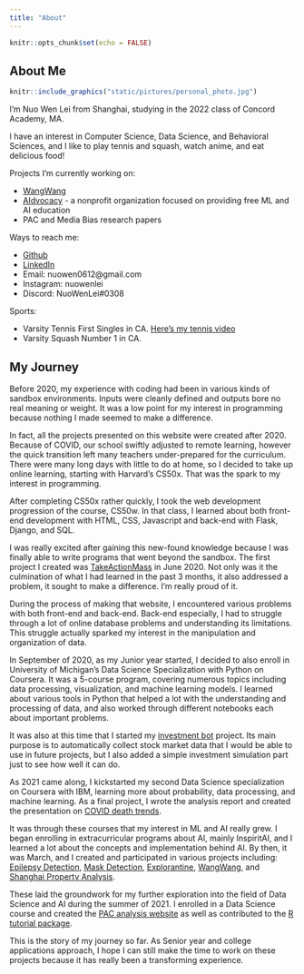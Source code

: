 ```yaml
---
title: "About"
---
```


```r
knitr::opts_chunk$set(echo = FALSE)
```

## About Me
<div>
```r
knitr::include_graphics("static/pictures/personal_photo.jpg")
```
I'm Nuo Wen Lei from Shanghai, studying in the 2022 class of Concord Academy, MA.

I have an interest in Computer Science, Data Science, and Behavioral Sciences, and I like to play tennis and squash, watch anime, and eat delicious food!
</div>


Projects I'm currently working on:

- [WangWang](wangwang.html)
- [AIdvocacy](https://aidvocacy.com) - a nonprofit organization focused on providing free ML and AI education
- PAC and Media Bias research papers

Ways to reach me:

- [Github](https://github.com/NuoWenLei)
- [LinkedIn](https://www.linkedin.com/in/nuo-wen-lei-725376207/)
- Email: nuowen0612@gmail.com
- Instagram: nuowenlei
- Discord: NuoWenLei#0308

Sports:

- Varsity Tennis First Singles in CA. [Here's my tennis video](https://youtu.be/oCPy2Drd_oQ)
- Varsity Squash Number 1 in CA.

## My Journey

Before 2020, my experience with coding had been in various kinds of sandbox environments. Inputs were cleanly defined and outputs bore no real meaning or weight. It was a low point for my interest in programming because nothing I made seemed to make a difference.

In fact, all the projects presented on this website were created after 2020. Because of COVID, our school swiftly adjusted to remote learning, however the quick transition left many teachers under-prepared for the curriculum. There were many long days with little to do at home, so I decided to take up online learning, starting with Harvard's CS50x. That was the spark to my interest in programming.

After completing CS50x rather quickly, I took the web development progression of the course, CS50w. In that class, I learned about both front-end development with HTML, CSS, Javascript and back-end with Flask, Django, and SQL.

I was really excited after gaining this new-found knowledge because I was finally able to write programs that went beyond the sandbox. The first project I created was [TakeActionMass](https://www.takeactionmass.com/) in June 2020. Not only was it the culmination of what I had learned in the past 3 months, it also addressed a problem, it sought to make a difference. I'm really proud of it.

During the process of making that website, I encountered various problems with both front-end and back-end. Back-end especially, I had to struggle through a lot of online database problems and understanding its limitations. This struggle actually sparked my interest in the manipulation and organization of data.

In September of 2020, as my Junior year started, I decided to also enroll in University of Michigan's Data Science Specialization with Python on Coursera. It was a 5-course program, covering numerous topics including data processing, visualization, and machine learning models. I learned about various tools in Python that helped a lot with the understanding and processing of data, and also worked through different notebooks each about important problems.

It was also at this time that I started my [investment bot](investment_bot.html) project. Its main purpose is to automatically collect stock market data that I would be able to use in future projects, but I also added a simple investment simulation part just to see how well it can do.

As 2021 came along, I kickstarted my second Data Science specialization on Coursera with IBM, learning more about probability, data processing, and machine learning. As a final project, I wrote the analysis report and created the presentation on [COVID death trends](covid_analysis.html).

It was through these courses that my interest in ML and AI really grew. I began enrolling in extracurricular programs about AI, mainly InspiritAI, and I learned a lot about the concepts and implementation behind AI. By then, it was March, and I created and participated in various projects including: [Epilepsy Detection](epilepsy_webapp.html), [Mask Detection](mask_webapp.html), [Explorantine](explorantine.html), [WangWang](wangwang.html), and [Shanghai Property Analysis](shanghai_property.html).

These laid the groundwork for my further exploration into the field of Data Science and AI during the summer of 2021. I enrolled in a Data Science course and created the [PAC analysis website](pac_analysis.html) as well as contributed to the [R tutorial package](r_package.html).

This is the story of my journey so far. As Senior year and college applications approach, I hope I can still make the time to work on these projects because it has really been a transforming experience.
